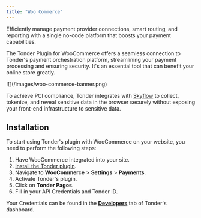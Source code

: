```yaml
---
title: "Woo Commerce"
---
```


Efficiently manage payment provider connections, smart routing, and reporting with a single no-code platform that boosts your payment capabilities.

The Tonder Plugin for WooCommerce offers a seamless connection to Tonder's payment orchestration platform, streamlining your payment processing and ensuring security. It's an essential tool that can benefit your online store greatly.

<Frame>
  ![](/images/woo-commerce-banner.png)
</Frame>


<Info>To achieve PCI compliance, Tonder integrates with [Skyflow](https://www.skyflow.com/) to collect, tokenize, and reveal sensitive data in the browser securely without exposing your front-end infrastructure to sensitive data.</Info>

## Installation

To start using Tonder's plugin with WooCommerce on your website, you need to perform the following steps:

1. Have WooCommerce integrated into your site.
2. [Install the Tonder plugin](https://wordpress.org/plugins/tonder-payments-gateway/).
3. Navigate to **WooCommerce** > **Settings** > **Payments**.
4. Activate Tonder's plugin.
5. Click on **Tonder Pagos**.
6. Fill in your API Credentials and Tonder ID.

<Note>Your Credentials can be found in the **[Developers](https://stage.tonder.io/dashboard/developers/)** tab of Tonder's dashboard.</Note>
